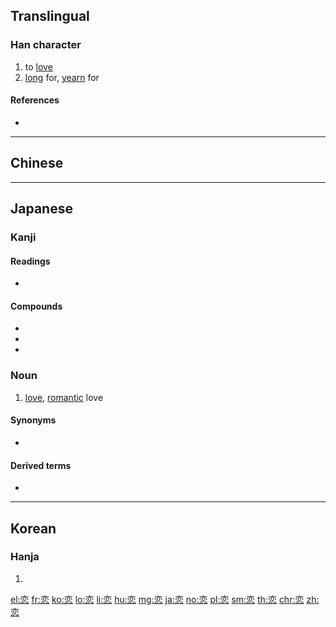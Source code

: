 {{also|戀}}
==Translingual==

===Han character===
{{Han char|rn=61|rad=心|as=06|sn=10|four=00333|canj=YCP|ids=⿱亦心}}

# to [[love]]
# [[long]] for, [[yearn]] for

====References====
* {{Han ref|kx=0383.360|dkj=10537|dj=0714.120|hdz=42292.070|uh=604B|ud=24651}}

----

==Chinese==
{{zh-see|戀}}

----

==Japanese==

===Kanji===
{{ja-kanji|grade=c|rs=心06}}

====Readings====
* {{ja-readings|goon=[[れん]] (ren)|kanon=[[れん]] (ren)|kun=[[こい]] (koi) > [[こひ]] (kohi), [[こいしい]] ([[恋しい]], koishii) > [[こひしい]] (kohishii), [[こう]] ([[恋う]], kou > [[こふ]] (kofu)<!--not "kō"-->)}}

====Compounds====
* {{ja-r|恋愛|れんあい}}
* {{ja-r|恋慕|れんぼ}}
* {{ja-r|恋人|こいびと}}

===Noun===
{{ja-noun|こい|hhira=こひ}}

# [[love]], [[romantic]] love

====Synonyms====
* {{ja-r|愛|あい}}

====Derived terms====
* {{ja-r|恋する|こいする}}

----

==Korean==

===Hanja===
{{ko-hanja|hangeul=[[련]]>[[연]]|eumhun=|rv=ryeon>yeon|mr=ryŏn>yŏn|y=lyen>yen}}

# {{defn|lang=ko|sort=心06}}

[[el:恋]]
[[fr:恋]]
[[ko:恋]]
[[lo:恋]]
[[li:恋]]
[[hu:恋]]
[[mg:恋]]
[[ja:恋]]
[[no:恋]]
[[pl:恋]]
[[sm:恋]]
[[th:恋]]
[[chr:恋]]
[[zh:恋]]